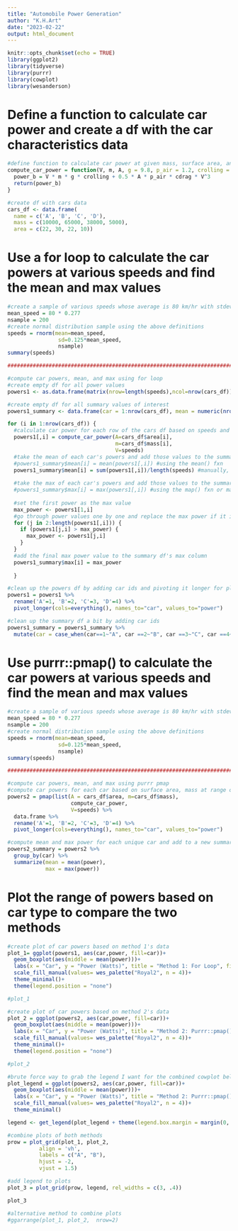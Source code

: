 ```yaml
---
title: "Automobile Power Generation"
author: "K.H.Art"
date: "2023-02-22"
output: html_document
---
```


```r
knitr::opts_chunk$set(echo = TRUE)
library(ggplot2)
library(tidyverse)
library(purrr)
library(cowplot)
library(wesanderson)
```

# Define a function to calculate car power and create a df with the car characteristics data
```r
#define function to calculate car power at given mass, surface area, and speed. Can also use source()
compute_car_power = function(V, m, A, g = 9.8, p_air = 1.2, crolling = 0.015, cdrag =  0.3){
  power_b = V * m * g * crolling + 0.5 * A * p_air * cdrag * V^3
  return(power_b)
}

#create df with cars data
cars_df <- data.frame(
  name = c('A', 'B', 'C', 'D'),
  mass = c(10000, 65000, 38000, 5000),
  area = c(22, 30, 22, 10))

```

# Use a for loop to calculate the car powers at various speeds and find the mean and max values
```r
#create a sample of various speeds whose average is 80 km/hr with stdev 10 km/hr out of a total of 200 samples
mean_speed = 80 * 0.277
nsample = 200
#create normal distribution sample using the above definitions
speeds = rnorm(mean=mean_speed, 
                sd=0.125*mean_speed, 
                nsample)
summary(speeds)

#######################################################################################################

#compute car powers, mean, and max using for loop
#create empty df for all power values
powers1 <- as.data.frame(matrix(nrow=length(speeds),ncol=nrow(cars_df))) 

#create empty df for all summary values of interest
powers1_summary <- data.frame(car = 1:nrow(cars_df), mean = numeric(nrow(cars_df)), max = numeric(nrow(cars_df))) 

for (i in 1:nrow(cars_df)) {
  #calculate car power for each row of the cars df based on speeds and add to powers1 df 
  powers1[,i] = compute_car_power(A=cars_df$area[i],
                                  m=cars_df$mass[i], 
                                  V=speeds)
  #take the mean of each car's powers and add those values to the summary df's mean column 
  #powers1_summary$mean[i] = mean(powers1[,i]) #using the mean() fxn
  powers1_summary$mean[i] = sum(powers1[,i])/length(speeds) #manually, using the sum() fxn
  
  #take the max of each car's powers and add those values to the summary df's max column 
  #powers1_summary$max[i] = max(powers1[,i]) #using the map() fxn or manually, using a for loop (below)
  
  #set the first power as the max value 
  max_power <- powers1[1,i]
  #go through power values one by one and replace the max power if it is greater than the previous one
  for (j in 2:length(powers1[,i])) {
    if (powers1[j,i] > max_power) {
      max_power <- powers1[j,i]
    }
  }
  #add the final max power value to the summary df's max column 
  powers1_summary$max[i] = max_power
    
  }

#clean up the powers df by adding car ids and pivoting it longer for plotting
powers1 = powers1 %>% 
  rename('A'=1, 'B'=2, 'C'=3, 'D'=4) %>% 
  pivot_longer(cols=everything(), names_to="car", values_to="power")

#clean up the summary df a bit by adding car ids
powers1_summary = powers1_summary %>% 
  mutate(car = case_when(car==1~"A", car ==2~"B", car ==3~"C", car ==4~"D"))

```

# Use purrr::pmap() to calculate the car powers at various speeds and find the mean and max values
```r
#create a sample of various speeds whose average is 80 km/hr with stdev 10 km/hr out of a total of 200 samples
mean_speed = 80 * 0.277
nsample = 200
#create normal distribution sample using the above definitions
speeds = rnorm(mean=mean_speed, 
                sd=0.125*mean_speed, 
                nsample)
summary(speeds)

#######################################################################################################

#compute car powers, mean, and max using purrr pmap
#compute car powers for each car based on surface area, mass at range of speeds and clean up the df for plotting
powers2 = pmap(list(A = cars_df$area, m=cars_df$mass),
                    compute_car_power, 
                    V=speeds) %>% 
  data.frame %>% 
  rename('A'=1, 'B'=2, 'C'=3, 'D'=4) %>% 
  pivot_longer(cols=everything(), names_to="car", values_to="power")

#compute mean and max power for each unique car and add to a new summary df 
powers2_summary = powers2 %>% 
  group_by(car) %>% 
  summarize(mean = mean(power),
            max = max(power))

```

# Plot the range of powers based on car type to compare the two methods
```r
#create plot of car powers based on method 1's data
plot_1= ggplot(powers1, aes(car,power, fill=car))+
  geom_boxplot(aes(middle = mean(power)))+
  labs(x = "Car", y = "Power (Watts)", title = "Method 1: For Loop", fill = "Car ID")+
  scale_fill_manual(values= wes_palette("Royal2", n = 4))+
  theme_minimal()+ 
  theme(legend.position = "none")

#plot_1

#create plot of car powers based on method 2's data
plot_2 = ggplot(powers2, aes(car,power, fill=car))+
  geom_boxplot(aes(middle = mean(power)))+
  labs(x = "Car", y = "Power (Watts)", title = "Method 2: Purrr::pmap()", fill = "Car ID")+
  scale_fill_manual(values= wes_palette("Royal2", n = 4))+
  theme_minimal()+ 
  theme(legend.position = "none")

#plot_2 

#brute force way to grab the legend I want for the combined cowplot below
plot_legend = ggplot(powers2, aes(car,power, fill=car))+
  geom_boxplot(aes(middle = mean(power)))+
  labs(x = "Car", y = "Power (Watts)", title = "Method 2: Purrr::pmap()", fill = "Car ID")+
  scale_fill_manual(values= wes_palette("Royal2", n = 4))+
  theme_minimal()

legend <- get_legend(plot_legend + theme(legend.box.margin = margin(0, 0, 0, 12)))

#combine plots of both methods
prow = plot_grid(plot_1, plot_2,
          align = 'vh',
          labels = c("A", "B"),
          hjust = -2, 
          vjust = 1.5)

#add legend to plots
plot_3 = plot_grid(prow, legend, rel_widths = c(3, .4))

plot_3

#alternative method to combine plots
#ggarrange(plot_1, plot_2,  nrow=2)
```



